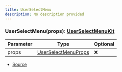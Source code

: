 ```yaml
---
title: UserSelectMenu
description: No description provided
---
```



### UserSelectMenu(props): [UserSelectMenuKit](/docs/api-reference/classes/UserSelectMenuKit)

| Parameter | Type | Optional |
| ----------- | ----------- | ----------- |
| props | [UserSelectMenuProps](/docs/api-reference/types/UserSelectMenuProps) | ❌ |


- [Source](https://github.com/underctrl-io/commandkit/blob/98b939d6fdf8beaae597b4dc0351a139da52ee8d/packages/commandkit/src/components/v1/select-menu/SelectMenu.ts#L132)